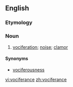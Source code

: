 ==English==

===Etymology===
{{rfe}}

===Noun===
{{en-noun|-}}
# {{rare}} [[vociferation]]; [[noise]]; [[clamor]]
<!-- [[R. Browning]] no passage in Webster-->
====Synonyms====
* [[vociferousness]]
[[vi:vociferance]]
[[zh:vociferance]]